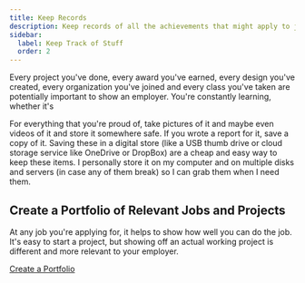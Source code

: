 ```yaml
---
title: Keep Records
description: Keep records of all the achievements that might apply to job hunting
sidebar:
  label: Keep Track of Stuff
  order: 2
---
```


Every project you've done, every award you've earned, every design you've created, every organization you've joined and every class you've taken are potentially important to show an employer. You're constantly learning, whether it's 

For everything that you're proud of, take pictures of it and maybe even videos of it and store it somewhere safe. If you wrote a report for it, save a copy of it. Saving these in a digital store (like a USB thumb drive or cloud storage service like OneDrive or DropBox) are a cheap and easy way to keep these items. I personally store it on my computer and on multiple disks and servers (in case any of them break) so I can grab them when I need them.

## Create a Portfolio of Relevant Jobs and Projects
At any job you're applying for, it helps to show how well you can do the job. It's easy to start a project, but showing off an actual working project is different and more relevant to your employer. 

[Create a Portfolio](/common-ideas/portfolios)
